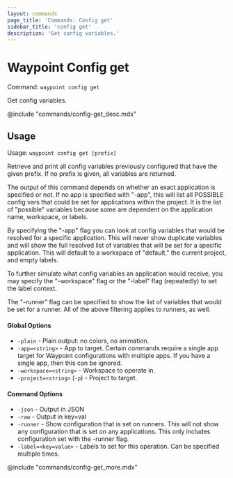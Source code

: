```yaml
---
layout: commands
page_title: 'Commands: Config get'
sidebar_title: 'config get'
description: 'Get config variables.'
---
```


# Waypoint Config get

Command: `waypoint config get`

Get config variables.

@include "commands/config-get_desc.mdx"

## Usage

Usage: `waypoint config get [prefix]`

Retrieve and print all config variables previously configured that have
the given prefix. If no prefix is given, all variables are returned.

The output of this command depends on whether an exact application is
specified or not. If no app is specified with "-app", this will list
all POSSIBLE config vars that could be set for applications within the project.
It is the list of "possible" variables because some are dependent on the
application name, workspace, or labels.

By specifying the "-app" flag you can look at config variables that
would be resolved for a specific application. This will never show duplicate
variables and will show the full resolved list of variables that will be
set for a specific application. This will default to a workspace of "default,"
the current project, and empty labels.

To further simulate what config variables an application would receive,
you may specify the "-workspace" flag or the "-label" flag (repeatedly)
to set the label context.

The "-runner" flag can be specified to show the list of variables that
would be set for a runner. All of the above filtering applies to runners,
as well.

#### Global Options

- `-plain` - Plain output: no colors, no animation.
- `-app=<string>` - App to target. Certain commands require a single app target for Waypoint configurations with multiple apps. If you have a single app, then this can be ignored.
- `-workspace=<string>` - Workspace to operate in.
- `-project=<string>` (`-p`) - Project to target.

#### Command Options

- `-json` - Output in JSON
- `-raw` - Output in key=val
- `-runner` - Show configuration that is set on runners. This will not show any configuration that is set on any applications. This only includes configuration set with the -runner flag.
- `-label=<key=value>` - Labels to set for this operation. Can be specified multiple times.

@include "commands/config-get_more.mdx"
